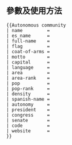 {{Documentation subpage}}<!-- 在本行下編輯模板說明 -->
<!--
== 概要 ==
-->
== 參數及使用方法 ==
 <nowiki>{{Autonomous community
| name         = 
| es_name      = 
| full-name    = 
| flag         = 
| coat-of-arms = 
| motto        = 
| capital      = 
| language     = 
| area         = 
| area-rank    = 
| pop          = 
| pop-rank     = 
| density      = 
| spanish-name = 
| autonomy     = 
| president    = 
| congress     = 
| senate       = 
| code         = 
| website      = 
}}</nowiki> 
<!--
== 範例 ==

== 重定向 ==

== 注意事项 ==

== 模板编辑说明 ==

== 參見 ==
-->
<includeonly>{{Sandbox other||<!-- 本行下加入模板的分類 -->
[[Category:欧洲国家行政区划信息框模板|Autonomous community]]
[[Category:使用了分析程序的模板|{{PAGENAME}}]]
}}</includeonly>